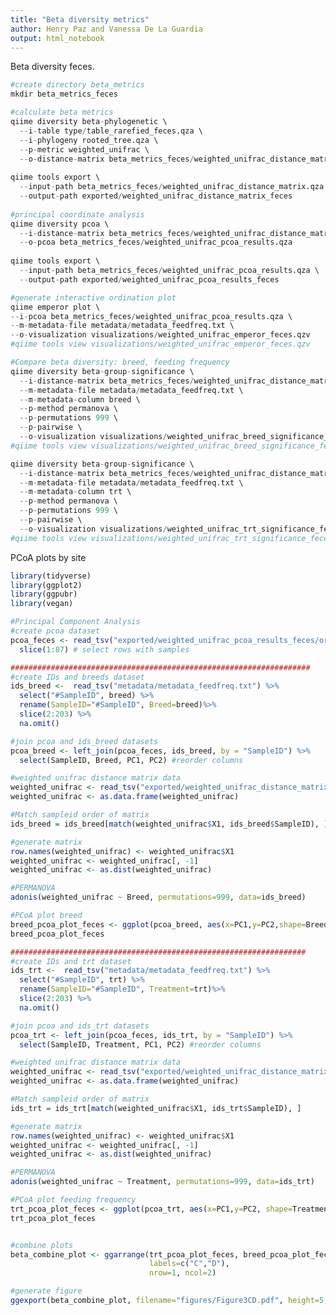 ```yaml
---
title: "Beta diversity metrics"
author: Henry Paz and Vanessa De La Guardia
output: html_notebook
---
```



Beta diversity feces.
```r
#create directory beta_metrics
mkdir beta_metrics_feces

#calculate beta metrics
qiime diversity beta-phylogenetic \
  --i-table type/table_rarefied_feces.qza \
  --i-phylogeny rooted_tree.qza \
  --p-metric weighted_unifrac \
  --o-distance-matrix beta_metrics_feces/weighted_unifrac_distance_matrix.qza
  
qiime tools export \
  --input-path beta_metrics_feces/weighted_unifrac_distance_matrix.qza \
  --output-path exported/weighted_unifrac_distance_matrix_feces
  
#principal coordinate analysis
qiime diversity pcoa \
  --i-distance-matrix beta_metrics_feces/weighted_unifrac_distance_matrix.qza \
  --o-pcoa beta_metrics_feces/weighted_unifrac_pcoa_results.qza
  
qiime tools export \
  --input-path beta_metrics_feces/weighted_unifrac_pcoa_results.qza \
  --output-path exported/weighted_unifrac_pcoa_results_feces

#generate interactive ordination plot
qiime emperor plot \
--i-pcoa beta_metrics_feces/weighted_unifrac_pcoa_results.qza \
--m-metadata-file metadata/metadata_feedfreq.txt \
--o-visualization visualizations/weighted_unifrac_emperor_feces.qzv
#qiime tools view visualizations/weighted_unifrac_emperor_feces.qzv

#Compare beta diversity: breed, feeding frequency
qiime diversity beta-group-significance \
  --i-distance-matrix beta_metrics_feces/weighted_unifrac_distance_matrix.qza \
  --m-metadata-file metadata/metadata_feedfreq.txt \
  --m-metadata-column breed \
  --p-method permanova \
  --p-permutations 999 \
  --p-pairwise \
  --o-visualization visualizations/weighted_unifrac_breed_significance_feces.qzv 
#qiime tools view visualizations/weighted_unifrac_breed_significance_feces.qzv 

qiime diversity beta-group-significance \
  --i-distance-matrix beta_metrics_feces/weighted_unifrac_distance_matrix.qza \
  --m-metadata-file metadata/metadata_feedfreq.txt \
  --m-metadata-column trt \
  --p-method permanova \
  --p-permutations 999 \
  --p-pairwise \
  --o-visualization visualizations/weighted_unifrac_trt_significance_feces.qzv 
#qiime tools view visualizations/weighted_unifrac_trt_significance_feces.qzv 
```


PCoA plots by site
```r
library(tidyverse)
library(ggplot2)
library(ggpubr)
library(vegan)

#Principal Component Analysis
#create pcoa dataset
pcoa_feces <- read_tsv("exported/weighted_unifrac_pcoa_results_feces/ordination.txt", col_names = c("SampleID", "PC1", "PC2"), skip=9)%>%
  slice(1:87) # select rows with samples

###################################################################
#create IDs and breeds dataset
ids_breed <-  read_tsv("metadata/metadata_feedfreq.txt") %>% 
  select("#SampleID", breed) %>% 
  rename(SampleID="#SampleID", Breed=breed)%>% 
  slice(2:203) %>% 
  na.omit() 

#join pcoa and ids_breed datasets
pcoa_breed <- left_join(pcoa_feces, ids_breed, by = "SampleID") %>% 
  select(SampleID, Breed, PC1, PC2) #reorder columns

#weighted unifrac distance matrix data
weighted_unifrac <- read_tsv("exported/weighted_unifrac_distance_matrix_feces/distance-matrix.tsv")
weighted_unifrac <- as.data.frame(weighted_unifrac)

#Match sampleid order of matrix
ids_breed = ids_breed[match(weighted_unifrac$X1, ids_breed$SampleID), ]

#generate matrix
row.names(weighted_unifrac) <- weighted_unifrac$X1
weighted_unifrac <- weighted_unifrac[, -1]
weighted_unifrac <- as.dist(weighted_unifrac)

#PERMANOVA
adonis(weighted_unifrac ~ Breed, permutations=999, data=ids_breed)

#PCoA plot breed
breed_pcoa_plot_feces <- ggplot(pcoa_breed, aes(x=PC1,y=PC2,shape=Breed,color=Breed)) + geom_point(size=3) + labs(x="PC1 (28.6%)", y="PC2 (13.3%)",shape="Breed",color="Breed")+ theme_bw() + theme(axis.line=element_line(color="black", size=1), axis.ticks=element_line(color="black"), axis.text=element_text(color="black", size=14, face="bold"), axis.title=element_text(color="black", size=18, face="bold"), legend.title=element_text(color="black",size=18,face="bold"), legend.text=element_text(color="black",size=17,face="bold"), panel.border = element_blank(), panel.grid.major = element_blank(), panel.grid.minor = element_blank()) + scale_shape_manual(values=c(15,16)) + scale_color_manual(name="Breed", values=c("red","blue")) + annotate(geom="text", x=0.12, y=0.2, size=5.5, fontface="bold", color="#800000", label="PERMANOVA, P < 0.01") + stat_ellipse(size=0.7)
breed_pcoa_plot_feces

##################################################################
#create IDs and trt dataset
ids_trt <-  read_tsv("metadata/metadata_feedfreq.txt") %>% 
  select("#SampleID", trt) %>% 
  rename(SampleID="#SampleID", Treatment=trt)%>% 
  slice(2:203) %>% 
  na.omit() 

#join pcoa and ids_trt datasets
pcoa_trt <- left_join(pcoa_feces, ids_trt, by = "SampleID") %>% 
  select(SampleID, Treatment, PC1, PC2) #reorder columns

#weighted unifrac distance matrix data
weighted_unifrac <- read_tsv("exported/weighted_unifrac_distance_matrix_feces/distance-matrix.tsv")
weighted_unifrac <- as.data.frame(weighted_unifrac)

#Match sampleid order of matrix
ids_trt = ids_trt[match(weighted_unifrac$X1, ids_trt$SampleID), ]

#generate matrix
row.names(weighted_unifrac) <- weighted_unifrac$X1
weighted_unifrac <- weighted_unifrac[, -1]
weighted_unifrac <- as.dist(weighted_unifrac)

#PERMANOVA
adonis(weighted_unifrac ~ Treatment, permutations=999, data=ids_trt)

#PCoA plot feeding frequency
trt_pcoa_plot_feces <- ggplot(pcoa_trt, aes(x=PC1,y=PC2, shape=Treatment,color=Treatment)) + geom_point(size=3) + labs(x="PC1 (28.6%)", y="PC2 (13.3%)",shape="Treatment",color="Treatment")+ theme_bw() + theme(axis.line=element_line(color="black", size=1), axis.ticks=element_line(color="black"), axis.text=element_text(color="black", size=14, face="bold"), axis.title=element_text(color="black", size=18, face="bold"), legend.title=element_text(color="black",size=18,face="bold"), legend.text=element_text(color="black",size=17,face="bold"), panel.border = element_blank(), panel.grid.major = element_blank(), panel.grid.minor = element_blank()) + scale_color_manual(name="Treatment", values=c("dark green","purple"), labels = c("1X", "2X")) + scale_shape_manual(name = "Treatment",labels = c("1X", "2X"), values=c(15,16)) + annotate(geom="text", x=0.1, y=0.18, size=5.5, fontface="bold", color="#800000", label="PERMANOVA, P = 0.08")
trt_pcoa_plot_feces


#combine plots
beta_combine_plot <- ggarrange(trt_pcoa_plot_feces, breed_pcoa_plot_feces, 
                               labels=c("C","D"), 
                               nrow=1, ncol=2)

#generate figure
ggexport(beta_combine_plot, filename="figures/Figure3CD.pdf", height=5, width=10)
```
